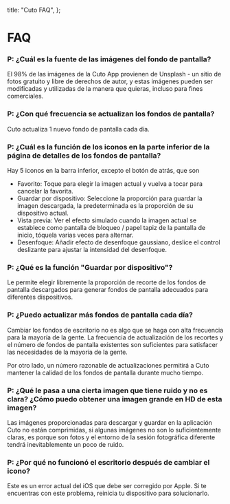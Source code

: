   title: "Cuto FAQ",
};

# FAQ

### P: ¿Cuál es la fuente de las imágenes del fondo de pantalla?

El 98% de las imágenes de la Cuto App provienen de Unsplash - un sitio de fotos gratuito y libre de derechos de autor, y estas imágenes pueden ser modificadas y utilizadas de la manera que quieras, incluso para fines comerciales.

### P: ¿Con qué frecuencia se actualizan los fondos de pantalla?

Cuto actualiza 1 nuevo fondo de pantalla cada día.

### P: ¿Cuál es la función de los iconos en la parte inferior de la página de detalles de los fondos de pantalla?

Hay 5 iconos en la barra inferior, excepto el botón de atrás, que son

- Favorito: Toque para elegir la imagen actual y vuelva a tocar para cancelar la favorita.
- Guardar por dispositivo: Seleccione la proporción para guardar la imagen descargada, la predeterminada es la proporción de su dispositivo actual.
- Vista previa: Ver el efecto simulado cuando la imagen actual se establece como pantalla de bloqueo / papel tapiz de la pantalla de inicio, tóquela varias veces para alternar.
- Desenfoque: Añadir efecto de desenfoque gaussiano, deslice el control deslizante para ajustar la intensidad del desenfoque.

### P: ¿Qué es la función "Guardar por dispositivo"?

Le permite elegir libremente la proporción de recorte de los fondos de pantalla descargados para generar fondos de pantalla adecuados para diferentes dispositivos.

### P: ¿Puedo actualizar más fondos de pantalla cada día?

Cambiar los fondos de escritorio no es algo que se haga con alta frecuencia para la mayoría de la gente. La frecuencia de actualización de los recortes y el número de fondos de pantalla existentes son suficientes para satisfacer las necesidades de la mayoría de la gente.

Por otro lado, un número razonable de actualizaciones permitirá a Cuto mantener la calidad de los fondos de pantalla durante mucho tiempo.

### P: ¿Qué le pasa a una cierta imagen que tiene ruido y no es clara? ¿Cómo puedo obtener una imagen grande en HD de esta imagen?

Las imágenes proporcionadas para descargar y guardar en la aplicación Cuto no están comprimidas, si algunas imágenes no son lo suficientemente claras, es porque son fotos y el entorno de la sesión fotográfica diferente tendrá inevitablemente un poco de ruido.

### P: ¿Por qué no funcionó el escritorio después de cambiar el icono?

Este es un error actual del iOS que debe ser corregido por Apple. Si te encuentras con este problema, reinicia tu dispositivo para solucionarlo.

